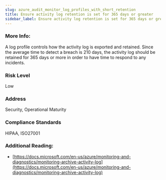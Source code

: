 ```yaml
---
slug: azure_audit_monitor_log_profiles_with_short_retention
title: Ensure activity log retention is set for 365 days or greater
sidebar_label: Ensure activity log retention is set for 365 days or greater
---
```


### More Info:

A log profile controls how the activity log is exported and retained. Since the average time to detect a breach is 210 days, the activity log should be retained for 365 days or more in order to have time to respond to any incidents.

### Risk Level

Low

### Address

Security, Operational Maturity

### Compliance Standards

HIPAA, ISO27001

### Additional Reading:

- [https://docs.microsoft.com/en-us/azure/monitoring-and-diagnostics/monitoring-archive-activity-log](https://docs.microsoft.com/en-us/azure/monitoring-and-diagnostics/monitoring-archive-activity-log) 


